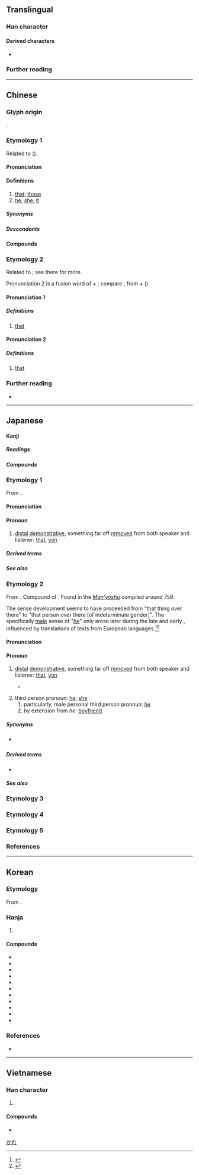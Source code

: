 {{character info/subpage}}
==Translingual==
{{stroke order|type=animate}}
{{stroke order|type=janimate}}

===Han character===
{{Han char|rn=60|rad=彳|as=05|sn=8|four=24247|canj=HODHE|ids=⿰彳皮}}

====Derived characters====
* {{l|mul|[[𠶎]], [[𢜢]], [[𢯏]], [[𣷭]], [[𣔓]], [[𥓳]], [[𩏃]], [[𡮌]], [[𫖽]], [[𦋕]], [[𩜔]], [[𠥌]], [[𠪍]], [[𣤳]], [[𥨑]], [[𩕂]]}}

===Further reading===
{{Han ref|kx=0365.250|dkj=10066|dj=0685.180|hdz=20817.100|uh=5F7C}}

----

==Chinese==

===Glyph origin===
{{Han etym}}
{{Han compound|彳|皮|ls=psc|c1=s|c2=p}}.

===Etymology 1===
{{zh-forms|alt=佊}}
Related to {{och-l|夫|that}} ({{zh-ref|Schuessler, 2007}}).

====Pronunciation====
{{zh-pron
|m=bǐ
|c=bei2
|h=pfs=pí
|md=bī
|mn=pí
|w=2pi,2pe
|w_note=2pi - vernacular; 2pe - literary
|mc=y
|oc=y
|cat=pron
}}

====Definitions====
{{zh-hanzi}}

# [[that]]; [[those]]
# [[he]]; [[she]]; [[it]]

=====Synonyms=====
{{zh-dial|那}}
{{zh-dial|他}}

=====Descendants=====
{{CJKV||ひ|피|bỉ}}

====Compounds====
{{zh-der|彼此|顧此失彼|彼竭我盈|彼眾我寡|厚此薄彼|彼得大帝|厚彼薄此|彼長我消|彼蒼|彼唱此和|不分彼此|何彼襛矣|彼岸|彼倡此和|瞻彼洛矣|挹彼注茲|挹彼注此|此唱彼和|知彼知己|知己知彼|此起彼伏|此發彼應|此問彼難|此起彼落|此仆彼起|聖彼得堡|誓彼襟靈|彼得|hide_pron=1}}

===Etymology 2===
Related to {{zh-l|許|hí, hír|that}}; see there for more.

Pronunciation 2 is a fusion word of {{zh-l|許|hí, hír|that}} + {{zh-l|一|it|one}}; compare {{cog|cmn|-}} {{zh-l|那|nèi}}, from {{zh-l|那|that}} + {{zh-l|一|one}} ({{zh-ref|Mei and Yang, 1995}}).

====Pronunciation 1====
{{zh-forms|alt=許,赫}}
{{zh-pron
|mn=zz:hé/tw:he
|cat=pron
}}

=====Definitions=====
{{zh-hanzi}}

# {{lb|zh|Zhangzhou|Taiwan Min Nan}} [[that]] {{gloss|demonstrative pronoun}}
#: {{zh-x|這 是 阮 老母，彼{he} 是 阮 老爸。|This is my mother, and '''that''' is my father.|TW}}

====Pronunciation 2====
{{zh-forms|alt=許,迄}}
{{zh-pron
|mn=hit
|cat=det
}}

=====Definitions=====
{{zh-hanzi}}

# {{lb|zh|Min Nan}} [[that]] {{gloss|demonstrative determiner}}
#: {{zh-x|彼 本 冊|'''that''' book|TW}}

===Further reading===
* {{thcwd|3891}}

----

==Japanese==

====Kanji====
{{ja-kanji|grade=c|rs=彳05}}

=====Readings=====
{{ja-readings
|goon=ひ
|kanon=ひ
|kun=あ-, あ-の, あれ-, あ-れ, か-, かれ-, かの-
|nanori=その
}}

=====Compounds=====
{{der-top3|Compounds}}
{{ja-r/multi|data=
* {{ja-r/args|彼処|あそこ|that place over there, that organization over there}}
* {{ja-r/args|彼方|あちら, かなた|that way, that over there; far away}}
* {{ja-r/args|彼女|かのじょ|she, girlfriend}}
* {{ja-r/args|彼我|ひが|friend and foe}}
* {{ja-r/args|彼%岸|ひ%がん}}
}}
{{der-bottom}}

===Etymology 1===
{{ja-kanjitab|yomi=k|か}}

From {{inh|ja|ojp|sort=か|-}}.

====Pronunciation====
{{ja-pron|yomi=k|か|acc=1|acc_ref=DJR}}

====Pronoun====
{{ja-pos|pronoun|か}}

# [[distal]] [[demonstrative]], something far off [[removed]] from both speaker and listener: [[that]], [[yon]]

=====Derived terms=====
{{der-top3}}
{{ja-r/multi|data=
* {{ja-r/args|彼|かの}}, {{ja-r/args|彼の|かの|his; that}}
* {{ja-r/args|彼|かれ|he}}
}}
{{der-bottom}}

=====See also=====
{{Classical Japanese pronouns and demonstratives}}

===Etymology 2===
{{ja-kanjitab|yomi=k|かれ}}

From {{inh|ja|ojp|sort=かれ|-}}. Compound of {{suffix|ja|sort=かれ|彼|tr1=ka|t1=that, yon|れ|tr2=re|pos2=nominalizing suffix for demonstratives}}. Found in the ''[[w:Man'yōshū|Man'yōshū]]'' compiled around 759.

The sense development seems to have proceeded from "that thing over there" to "that person over there [of indeterminate gender]".  The specifically [[male]] sense of "[[he]]" only arose later during the late {{w|Edo period}} and early {{w|Meiji period}}, influenced by translations of texts from European languages.<ref name="KDJ">{{R:Kokugo Dai Jiten}}</ref><ref name="DJR">{{R:Daijirin}}</ref>

====Pronunciation====
{{ja-pron|yomi=k|かれ|acc=1|acc_ref=DJR}}

====Pronoun====
{{ja-pos|pronoun|かれ}}

# [[distal]] [[demonstrative]], something far off [[removed]] from both speaker and listener: [[that]], [[yon]]
#* {{RQ:Man'yōshū|18|4045}}
#*: {{lang|ja|於伎敝欲里 美知久流之保能 伊也麻之尓 安我毛布支見我 弥不根可母'''加礼'''}}
# third person pronoun: [[he]], [[she]]
## particularly, male personal third person pronoun: [[he]]
## by extension from ''he'': [[boyfriend]]

=====Synonyms=====
* {{sense|boyfriend}} {{ja-r|彼氏|かれし}}

=====Derived terms=====
{{der-top3}}
* {{ja-r|彼氏|かれし|boyfriend}}
{{der-bottom}}

=====See also=====
{{Classical Japanese pronouns and demonstratives}}

===Etymology 3===
{{ja-kanjitab|yomi=k|か|o1=の}}
{{ja-see|かの}}

===Etymology 4===
{{ja-kanjitab|yomi=k|あ}}
{{ja-see|あ}}

===Etymology 5===
{{ja-kanjitab|yomi=k|あれ}}
{{ja-see|あれ}}

===References===
<references/>

[[Category:Japanese basic words|かれ]]

----

==Korean==

===Etymology===
From {{der|ko|ltc|sort=피|-}} {{ltc-l|彼}}. {{hanja-hunmong|피〯|phi|雜語#하24A}}

===Hanja===
{{ko-hanja-search}}
{{ko-hanja|저|피}}

# {{hanja form of|피|[[that]]; [[those]]}}

====Compounds====
{{der-top3|Compounds}}
* {{ko-l|피변|彼邊}}
* {{ko-l|피아|彼我}}
* {{ko-l|피안|彼岸}}
* {{ko-l|피인|彼人}}
* {{ko-l|피일|彼日}}
* {{ko-l|피척|彼隻}}
* {{ko-l|지피|持彼}}
* {{ko-l|곡재피|曲在彼}}
* {{ko-l|어차피|於此彼}}
* {{ko-l|이차피|以此彼}}
* {{ko-l|어차어피|於此於彼}}
{{der-bottom}}

===References===
* {{R:hanjadoc|3247}}

----

==Vietnamese==

===Han character===
{{vi-readings|reading=[[bỉ]], [[bể]], [[bở]]|rs=彳05}}

# {{rfdef|vi|sort=彳05}}

====Compounds====
* {{vi-l|彼嗇斯豐|bỉ sắc tư phong}}